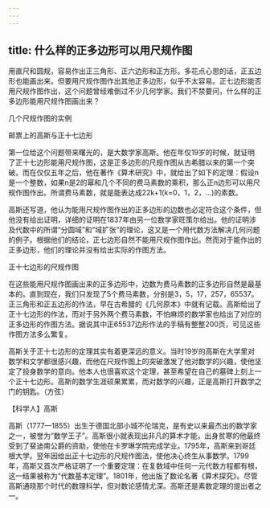 ```yaml
---
---
---
```

title: 什么样的正多边形可以用尺规作图
---




用直尺和圆规，容易作出正三角形、正六边形和正方形。多花点心思的话，正五边形也能画出来。但要用尺规作图作出其他正多边形，似乎不太容易。正七边形能否用尺规作图作出，这个问题曾经难倒过不少几何学家。我们不禁要问，什么样的正多边形能用尺规作图画出来？

几个尺规作图的实例



邮票上的高斯与正十七边形



第一位给这个问题带来曙光的，是大数学家高斯。他在年仅19岁的时候，就证明了正十七边形能用尺规作图，这是正多边形的尺规作图从古希腊以来的第一个突破。而在仅仅五年之后，他在著作《算术研究》中，就给出了如下的定理：假设n是一个整数，如果n是2的幂和几个不同的费马素数的乘积，那么正n边形可以用尺规作图作出。所谓费马素数，就是能表达成22k+1(k=0，1，2，…)的素数。

高斯还写道，他认为能用尺规作图作出的正多边形的边数也必定符合这个条件，但他没有给出证明，详细的证明在1837年由另一位数学家旺策尔给出。他的证明涉及代数中的所谓“分圆域”和“域扩张”的理论，这又是一个用代数方法解决几何问题的例子。根据他们的结论，正七边形自然不能用尺规作图作出。然而对于能作出的正多边形，他们的理论并没有给出实际的作图方法。

正十七边形的尺规作图



在这些能用尺规作图画出来的正多边形中，边数为费马素数的正多边形自然是最基本的。直到现在，我们只发现了5个费马素数，分别是3，5，17，257，65537。正三角形和正五边形的作法，早在古希腊的《几何原本》中就有记载。高斯给出了正十七边形的作法，而对于另外两个费马素数，不怕麻烦的数学家也给出了对应的正多边形的作图方法。据说其中正65537边形作法的手稿有整整200页，可见这些作图方法多么繁复。

高斯关于正十七边形的定理其实有着更深远的意义。当时19岁的高斯在大学里对数学和文学都很感兴趣，而他在尺规作图上的突破激发了他对数学的兴趣，使他坚定了投身数学的意向。他本人也很喜欢这个定理，甚至希望在自己的墓碑上刻上一个正十七边形。高斯的数学生涯硕果累累，而对数学的兴趣，正是高斯打开数学之门的钥匙。（方弦）

【科学人】高斯



高斯（1777—1855）出生于德国北部小城不伦瑞克，是有史以来最杰出的数学家之一，被誉为“数学王子”。高斯很小就表现出非凡的算术才能，出身贫寒的他最终受到了斐迪南公爵的资助，使他在卡罗琳学院完成学业。1795年，高斯来到哥廷根大学。翌年因给出正十七边形的尺规作图法，使他决心终生从事数学。1799年，高斯又首次严格证明了一个重要定理：在复数域中任何一元代数方程都有根，这一结果被称为“代数基本定理”。1801年，他出版了数论名著《算术探究》。尽管高斯通晓那个时代的数理科学，但对数论感情尤深。高斯还是素数定理的提出者之一。